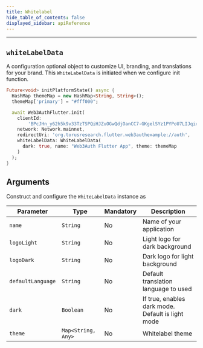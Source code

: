 ```yaml
---
title: Whitelabel
hide_table_of_contents: false
displayed_sidebar: apiReference
---
```


---

## `whiteLabelData`

A configuration optional object to customize UI, branding, and translations for your brand. This `WhiteLabelData` is initiated when we configure init
function.

```dart
Future<void> initPlatformState() async {
  HashMap themeMap = new HashMap<String, String>();
  themeMap['primary'] = "#fff000";

  await Web3AuthFlutter.init(
    clientId:
        'BPcJHn_y62h5k9v33TzTSPQiHJZuOGwQdjOanCC7-GKgelSYz1PYPoU7LIJqix3CGFHLF7IEIvsfQhBF_rx9rUw',
    network: Network.mainnet,
    redirectUri: 'org.torusresearch.flutter.web3authexample://auth',
    whiteLabelData: WhiteLabelData(
      dark: true, name: "Web3Auth Flutter App", theme: themeMap
    )
  );
}
```

## Arguments

Construct and configure the `WhiteLabelData` instance as

| Parameter         | Type               | Mandatory | Description                                       |
| ----------------- | ------------------ | --------- | ------------------------------------------------- |
| `name`            | `String`           | No        | Name of your application                          |
| `logoLight`       | `String`           | No        | Light logo for dark background                    |
| `logoDark`        | `String`           | No        | Dark logo for light background                    |
| `defaultLanguage` | `String`           | No        | Default translation language to used              |
| `dark`            | `Boolean`          | No        | If true, enables dark mode. Default is light mode |
| `theme`           | `Map<String, Any>` | No        | Whitelabel theme                                  |
